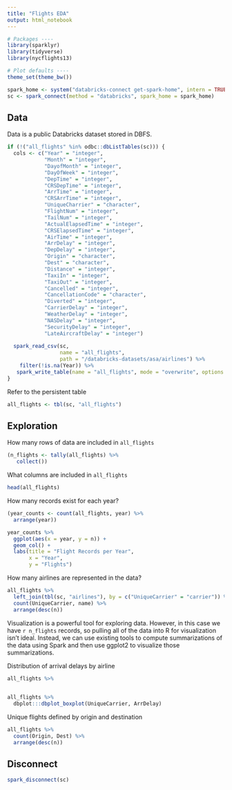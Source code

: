 ```yaml
---
title: "Flights EDA"
output: html_notebook
---
```


```r
# Packages ----
library(sparklyr)
library(tidyverse)
library(nycflights13)

# Plot defaults ----
theme_set(theme_bw())
```

```r
spark_home <- system("databricks-connect get-spark-home", intern = TRUE)
sc <- spark_connect(method = "databricks", spark_home = spark_home)
```

## Data
Data is a public Databricks dataset stored in DBFS.
```r
if (!("all_flights" %in% odbc::dbListTables(sc))) {
  cols <- c("Year" = "integer",
            "Month" = "integer",
            "DayofMonth" = "integer",
            "DayOfWeek" = "integer",
            "DepTime" = "integer",
            "CRSDepTime" = "integer",
            "ArrTime" = "integer",
            "CRSArrTime" = "integer",
            "UniqueCharrier" = "character",
            "FlightNum" = "integer",
            "TailNum" = "integer",
            "ActualElapsedTime" = "integer",
            "CRSElapsedTime" = "integer",
            "AirTime" = "integer",
            "ArrDelay" = "integer",
            "DepDelay" = "integer",
            "Origin" = "character",
            "Dest" = "character",
            "Distance" = "integer",
            "TaxiIn" = "integer",
            "TaxiOut" = "integer",
            "Cancelled" = "integer",
            "CancellationCode" = "character",
            "Diverted" = "integer",
            "CarrierDelay" = "integer",
            "WeatherDelay" = "integer",
            "NASDelay" = "integer",
            "SecurityDelay" = "integer",
            "LateAircraftDelay" = "integer")
  
  spark_read_csv(sc, 
                 name = "all_flights", 
                 path = "/databricks-datasets/asa/airlines") %>% 
    filter(!is.na(Year)) %>% 
   spark_write_table(name = "all_flights", mode = "overwrite", options = list(path = "dbfs:/flights")) 
}
```

Refer to the persistent table
```r
all_flights <- tbl(sc, "all_flights")
```

## Exploration
How many rows of data are included in `all_flights`
```r
(n_flights <- tally(all_flights) %>% 
   collect())
```

What columns are included in `all_flights`
```r
head(all_flights)
```

How many records exist for each year?
```r
(year_counts <- count(all_flights, year) %>% 
  arrange(year))
```

```r
year_counts %>% 
  ggplot(aes(x = year, y = n)) +
  geom_col() +
  labs(title = "Flight Records per Year",
       x = "Year",
       y = "Flights")
```

How many airlines are represented in the data?
```r
all_flights %>% 
  left_join(tbl(sc, "airlines"), by = c("UniqueCarrier" = "carrier")) %>% 
  count(UniqueCarrier, name) %>% 
  arrange(desc(n))
```

Visualization is a powerful tool for exploring data. However, in this case we have `r n_flights` records, so pulling all of the data into R for visualization isn't ideal. Instead, we can use existing tools to compute summarizations of the data using Spark and then use ggplot2 to visualize those summarizations.

Distribution of arrival delays by airline
```r
all_flights %>% 
  
```


```r
all_flights %>% 
  dbplot:::dbplot_boxplot(UniqueCarrier, ArrDelay)
```

Unique flights defined by origin and destination
```r
all_flights %>% 
  count(Origin, Dest) %>% 
  arrange(desc(n))
```



## Disconnect
```r
spark_disconnect(sc)
```


